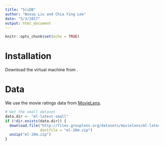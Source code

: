 ```yaml
---
title: "SciDB"
author: "Wusuo Liu and Chia Ying Lee"
date: "5/3/2017"
output: html_document
---
```


```r
knitr::opts_chunk$set(echo = TRUE)
```

# Installation

Download the virtual machine from <insert Google Docs URL>.

# Data

We use the movie ratings data from [MovieLens](https://grouplens.org/datasets/movielens/).


```r
# Get the small dataset
data.dir <- "ml-latest-small"
if (!dir.exists(data.dir)) {
  download.file("http://files.grouplens.org/datasets/movielens/ml-latest-small.zip", 
                destfile = "ml-20m.zip")
  unzip("ml-20m.zip")
}
```